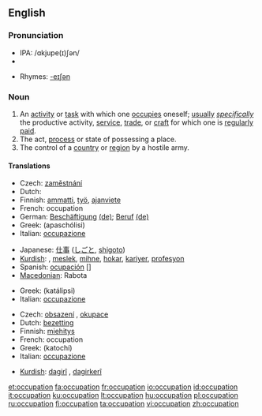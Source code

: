 ==English==

===Pronunciation===
*IPA: /ɑkjupe(ɪ)ʃən/
*{{audio|en-us-occupation.ogg|Audio (US)}}

*Rhymes: [[Rhymes:English:-eɪʃǝn|-eɪʃǝn]]

===Noun===
{{en-noun}}

# An [[activity]] or [[task]] with which one [[occupies]] oneself; [[usually]] ''[[specifically]]'' the productive activity, [[service]], [[trade]], or [[craft]] for which one is [[regularly]] [[paid]].
# The act, [[process]] or state of possessing a place.
# The control of a [[country]] or [[region]] by a hostile army.

====Translations====
{{trans-top|activity or task with which one occupies oneself}}
*Czech: [[zaměstnání]] {{n}}
*Dutch: {{t|nl|bezigheid|f}}
*Finnish: [[ammatti]], [[työ]], [[ajanviete]]
*French: occupation {{f}}
*German: [[Beschäftigung]] {{f}} [[:de:Beschäftigung|(de)]]; [[Beruf]] {{m}} [[:de:Beruf|(de)]]
*Greek: {{t|el|απασχόληση|f|}} (apaschólisi)
*Italian: [[occupazione]] {{f}}
{{trans-mid}}
*Japanese: [[仕事]] ([[しごと]], [[shigoto]])
*[[Kurdish]]: {{trad|ku|pîşe}}, [[meslek]], [[mihne]], [[hokar]], [[kariyer]], [[profesyon]]
*Spanish: [[ocupación]] {{m}} []
*[[Macedonian]]: Rabota
{{trans-bottom}}

{{trans-top|act, process or state of possessing a place}}
*Greek: {{t|el|κατάληψη|f|}} (katálipsi)
*Italian: [[occupazione]] {{f}}
{{trans-mid}}
{{trans-bottom}}

{{trans-top|situation where a country or region is occupied}}
*Czech: [[obsazení]] {{n}}, [[okupace]] {{f}}
*Dutch: [[bezetting]]
*Finnish: [[miehitys]]
*French: occupation  {{f}}
*Greek: {{t|el|κατοχή|f|}} (katochí)
*Italian: [[occupazione]] {{f}}
{{trans-mid}}
*[[Kurdish]]: [[dagirî]] {{f}}, [[dagirkerî]] {{f}}
{{trans-bottom}}

[[et:occupation]]
[[fa:occupation]]
[[fr:occupation]]
[[io:occupation]]
[[id:occupation]]
[[it:occupation]]
[[ku:occupation]]
[[lt:occupation]]
[[hu:occupation]]
[[pl:occupation]]
[[ru:occupation]]
[[fi:occupation]]
[[ta:occupation]]
[[vi:occupation]]
[[zh:occupation]]